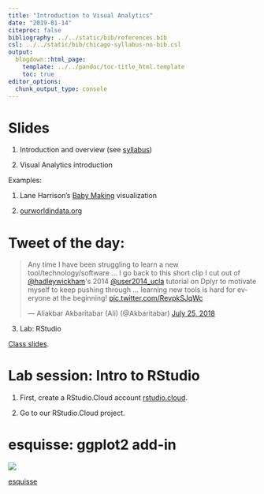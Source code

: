 ```yaml
---
title: "Introduction to Visual Analytics"
date: "2019-01-14"
citeproc: false
bibliography: ../../static/bib/references.bib
csl: ../../static/bib/chicago-syllabus-no-bib.csl
output:
  blogdown::html_page:
    template: ../../pandoc/toc-title_html.template
    toc: true
editor_options: 
  chunk_output_type: console
---
```


# Slides

1. Introduction and overview (see [syllabus](/syllabus/))

2. Visual Analytics introduction

Examples:

1. Lane Harrison's [Baby Making](http://codementum.org/babymaking/) visualization

2. [ourworldindata.org](https://ourworldindata.org/technological-progress)

# Tweet of the day:

<blockquote class="twitter-tweet" data-lang="en"><p lang="en" dir="ltr">Any time I have been struggling to learn a new tool/technology/software ... I go back to this short clip I cut out of <a href="https://twitter.com/hadleywickham?ref_src=twsrc%5Etfw">@hadleywickham</a>&#39;s 2014 <a href="https://twitter.com/user2014_ucla?ref_src=twsrc%5Etfw">@user2014_ucla</a> tutorial on Dplyr to motivate myself to keep pushing through ... learning new tools is hard for everyone at the beginning! <a href="https://t.co/RevpkSJqWc">pic.twitter.com/RevpkSJqWc</a></p>&mdash; Aliakbar Akbaritabar (Ali) (@Akbaritabar) <a href="https://twitter.com/Akbaritabar/status/1022057084802748416?ref_src=twsrc%5Etfw">July 25, 2018</a></blockquote>
<script async src="https://platform.twitter.com/widgets.js" charset="utf-8"></script>


<!-- https://github.com/yusuzech/r-web-scraping-cheat-sheet -->

3. Lab: RStudio 

[Class slides](/slides/01-class.html).

# Lab session: Intro to RStudio

1. First, create a RStudio.Cloud account [rstudio.cloud](http://rstudio.cloud/).

2. Go to our RStudio.Cloud project.

# esquisse: ggplot2 add-in

![](./static/images/class/esquisse.gif)

[esquisse](https://github.com/dreamRs/esquisse)

